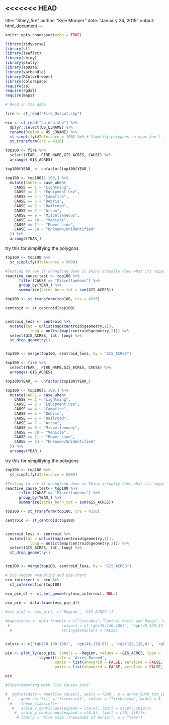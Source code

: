 <<<<<<< HEAD
---
title: "Shiny_fire"
author: "Kyle Monper"
date: "January 24, 2019"
output: html_document
---

```r
knitr::opts_chunk$set(echo = TRUE)
```

```r
library(tidyverse)
library(sf)
library(leaflet)
library(shiny)
library(plotly)
library(spData)
library(varhandle)
library(RColorBrewer)
library(colorspace)
require(sp)
require(rgdal)
require(maps)
```

```r
# Read in the data

fire <- st_read("Fire_Output.shp")

eco <- st_read("ca_eco.shp") %>% 
  dplyr::select(US_L3NAME) %>% 
  rename(Region = US_L3NAME) %>% 
  st_simplify(dTolerance = 100) %>% # Simplify polygons so maps don't take forever to load
  st_transform(crs = 4326)
```


```r

top100 <- fire %>% 
  select(YEAR_, FIRE_NAME,GIS_ACRES, CAUSE) %>% 
  arrange(-GIS_ACRES)

top100$YEAR_ <- unfactor(top100$YEAR_)

top100 <- top100[1:100,] %>% 
  mutate(CAUSE = case_when(
    CAUSE == 1 ~ "Lightning",
    CAUSE == 2 ~ "Equipment Use",
    CAUSE == 4 ~ "Campfire",
    CAUSE == 5 ~ "Debris",
    CAUSE == 6 ~ "Railroad",
    CAUSE == 7 ~ "Arson",
    CAUSE == 9 ~ "Miscellaneous",
    CAUSE == 10 ~ "Vehicle",
    CAUSE == 11 ~ "Power Line",
    CAUSE == 14 ~ "Unknown/Unidentified"
  )) %>% 
  arrange(YEAR_)


```

try this for simplifying the polygons
```r
top100 <- top100 %>% 
  st_simplify(dTolerance = 5000)
```

```r
#Testing to see if wrangling done in Shiny actually does what its supposed to
reactive_cause_test <- top100 %>%
      filter(CAUSE == "Miscellaneous") %>% 
      group_by(YEAR_) %>% 
      summarize(acres_burn_tot = sum(GIS_ACRES))
```

```r
top100 <- st_transform(top100, crs = 4326)

centroid <- st_centroid(top100)


centroid_less <- centroid %>% 
  mutate(lat = unlist(map(centroid$geometry,1)),
           long = unlist(map(centroid$geometry,2))) %>% 
  select(GIS_ACRES, lat, long) %>% 
  st_drop_geometry()


top100 <- merge(top100, centroid_less, by = "GIS_ACRES")
```

```r

top100 <- fire %>% 
  select(YEAR_, FIRE_NAME,GIS_ACRES, CAUSE) %>% 
  arrange(-GIS_ACRES)

top100$YEAR_ <- unfactor(top100$YEAR_)

top100 <- top100[1:100,] %>% 
  mutate(CAUSE = case_when(
    CAUSE == 1 ~ "Lightning",
    CAUSE == 2 ~ "Equipment Use",
    CAUSE == 4 ~ "Campfire",
    CAUSE == 5 ~ "Debris",
    CAUSE == 6 ~ "Railroad",
    CAUSE == 7 ~ "Arson",
    CAUSE == 9 ~ "Miscellaneous",
    CAUSE == 10 ~ "Vehicle",
    CAUSE == 11 ~ "Power Line",
    CAUSE == 14 ~ "Unknown/Unidentified"
  )) %>% 
  arrange(YEAR_)
```

try this for simplifying the polygons
```r
top100 <- top100 %>% 
  st_simplify(dTolerance = 5000)
```

```r
#Testing to see if wrangling done in Shiny actually does what its supposed to
reactive_cause_test<- top100 %>%
      filter(CAUSE == "Miscellaneous") %>% 
      group_by(YEAR_) %>% 
      summarize(acres_burn_tot = sum(GIS_ACRES))
```

```r
top100 <- st_transform(top100, crs = 4326)

centroid <- st_centroid(top100)


centroid_less <- centroid %>% 
  mutate(lat = unlist(map(centroid$geometry,1)),
           long = unlist(map(centroid$geometry,2))) %>% 
  select(GIS_ACRES, lat, long) %>% 
  st_drop_geometry()


top100 <- merge(top100, centroid_less, by = "GIS_ACRES")

```

```r

# Eco region wrangling and pie-chart
eco_intersect <- eco %>% 
  st_intersection(top100)

eco_pie_df <- st_set_geometry(eco_intersect, NULL)

eco_pie <- data.frame(eco_pie_df)
  
#eco_pie2 <- eco_pie[, c('Region', 'GIS_ACRES')]

#mapcolours <- data.frame(x = c("Cascades","Central Basin and Range","Central California Foothills and Coastal Mountains","Central California Valley", "Eastern Cascades Slopes and Foothills","Klamath Mountains/California High North Coast Range","Mojave Basin and Range","Northern Basin and Range","Sierra Nevada","Sonoran Basin and Range","Southern California Mountains","Southern California Mountains","Southern California/Northern Baja Coast"),
 #                       colours = c('rgb(70,130,180)', 'rgb(46,139,87)', 'rgb(128,128,0)', 'rgb(0,128,128)', 'rgb(222,184,135)','rgb(188,143,143)', 'rgb(184,134,11)', 'rgb(160,82,45)', 'rgb(105,105,105)', 'rgb(47,79,79)','rgb(112,128,144)','rgb(112,128,144)','rgb(112,128,144)'),
  #                      stringsAsFactors = FALSE)


colors <- c('rgb(70,130,180)', 'rgb(46,139,87)', 'rgb(128,128,0)', 'rgb(0,128,128)', 'rgb(222,184,135)','rgb(188,143,143)', 'rgb(184,134,11)', 'rgb(160,82,45)', 'rgb(105,105,105)', 'rgb(47,79,79)','rgb(112,128,144)','rgb(112,128,144)','rgb(112,128,144)')

pie <- plot_ly(eco_pie, labels = ~Region, values = ~GIS_ACRES, type = 'pie', marker = list(color = colors)) %>% 
               layout(title = 'Acres Burned',
                      xaxis = list(showgrid = FALSE, zeroline = FALSE, showticklabels = FALSE),
                      yaxis = list(showgrid = FALSE, zeroline = FALSE, showticklabels = FALSE))

pie

```

```r
#Experiementing with Fire Causes plot:

#  ggplot(data = reactive_cause(), aes(x = YEAR_, y = acres_burn_tot_1000))+
 #     geom_col(fill = "firebrick1", colour = "firebrick4", width = 5, position = "stack")+
  #    theme_classic()+
   #   scale_x_continuous(expand = c(0,0), limit = c(1877,2018))+
    #  scale_y_continuous(expand = c(0,0), limit = c(0, 510))+
     # labs(y = "Fire Size (Thousands of Acres)", x = "Year")

```
